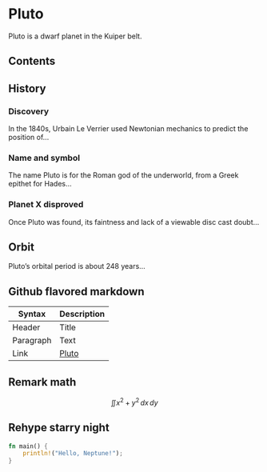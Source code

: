 # Pluto

Pluto is a dwarf planet in the Kuiper belt.

## Contents

## History

### Discovery

In the 1840s, Urbain Le Verrier used Newtonian mechanics to predict the
position of…

### Name and symbol

The name Pluto is for the Roman god of the underworld, from a Greek epithet for
Hades…

### Planet X disproved

Once Pluto was found, its faintness and lack of a viewable disc cast doubt…

## Orbit

Pluto’s orbital period is about 248 years…

## Github flavored markdown

| Syntax | Description |
| ----------- | ----------- |
| Header | Title |
| Paragraph | Text |
| Link | [Pluto](https://en.wikipedia.org/wiki/Pluto) |

## Remark math

$$
\iint x^2 + y^2 \, dx \, dy \tag{1.1}
$$

## Rehype starry night

```rs
fn main() {
    println!("Hello, Neptune!");
}
```
